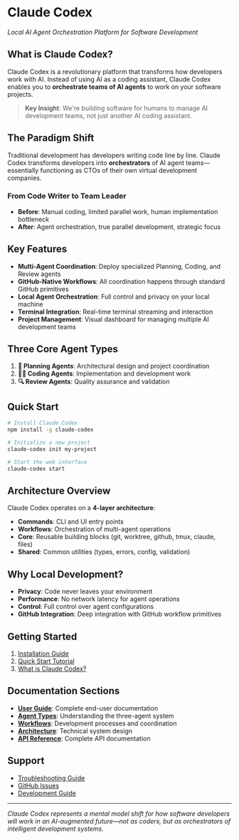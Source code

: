 # Claude Codex

*Local AI Agent Orchestration Platform for Software Development*

## What is Claude Codex?

Claude Codex is a revolutionary platform that transforms how developers work with AI. Instead of using AI as a coding assistant, Claude Codex enables you to **orchestrate teams of AI agents** to work on your software projects.

> **Key Insight**: We're building software for humans to manage AI development teams, not just another AI coding assistant.

## The Paradigm Shift

Traditional development has developers writing code line by line. Claude Codex transforms developers into **orchestrators** of AI agent teams—essentially functioning as CTOs of their own virtual development companies.

### From Code Writer to Team Leader

- **Before**: Manual coding, limited parallel work, human implementation bottleneck
- **After**: Agent orchestration, true parallel development, strategic focus

## Key Features

- **Multi-Agent Coordination**: Deploy specialized Planning, Coding, and Review agents
- **GitHub-Native Workflows**: All coordination happens through standard GitHub primitives
- **Local Agent Orchestration**: Full control and privacy on your local machine
- **Terminal Integration**: Real-time terminal streaming and interaction
- **Project Management**: Visual dashboard for managing multiple AI development teams

## Three Core Agent Types

1. **🧠 Planning Agents**: Architectural design and project coordination
2. **👨‍💻 Coding Agents**: Implementation and development work  
3. **🔍 Review Agents**: Quality assurance and validation

## Quick Start

```bash
# Install Claude Codex
npm install -g claude-codex

# Initialize a new project
claude-codex init my-project

# Start the web interface
claude-codex start
```

## Architecture Overview

Claude Codex operates on a **4-layer architecture**:
- **Commands**: CLI and UI entry points
- **Workflows**: Orchestration of multi-agent operations
- **Core**: Reusable building blocks (git, worktree, github, tmux, claude, files)
- **Shared**: Common utilities (types, errors, config, validation)

## Why Local Development?

- **Privacy**: Code never leaves your environment
- **Performance**: No network latency for agent operations
- **Control**: Full control over agent configurations
- **GitHub Integration**: Deep integration with GitHub workflow primitives

## Getting Started

1. [Installation Guide](getting-started/installation.mdx)
2. [Quick Start Tutorial](getting-started/quick-start.mdx)
3. [What is Claude Codex?](getting-started/what-is-claude-codex.mdx)

## Documentation Sections

- **[User Guide](user-guide/README.mdx)**: Complete end-user documentation
- **[Agent Types](agents/README.mdx)**: Understanding the three-agent system
- **[Workflows](workflows/README.mdx)**: Development processes and coordination
- **[Architecture](architecture/README.mdx)**: Technical system design
- **[API Reference](api/README.mdx)**: Complete API documentation

## Support

- [Troubleshooting Guide](troubleshooting/common-issues.mdx)
- [GitHub Issues](https://github.com/your-org/claude-codex/issues)
- [Development Guide](development/README.mdx)

---

*Claude Codex represents a mental model shift for how software developers will work in an AI-augmented future—not as coders, but as orchestrators of intelligent development systems.*